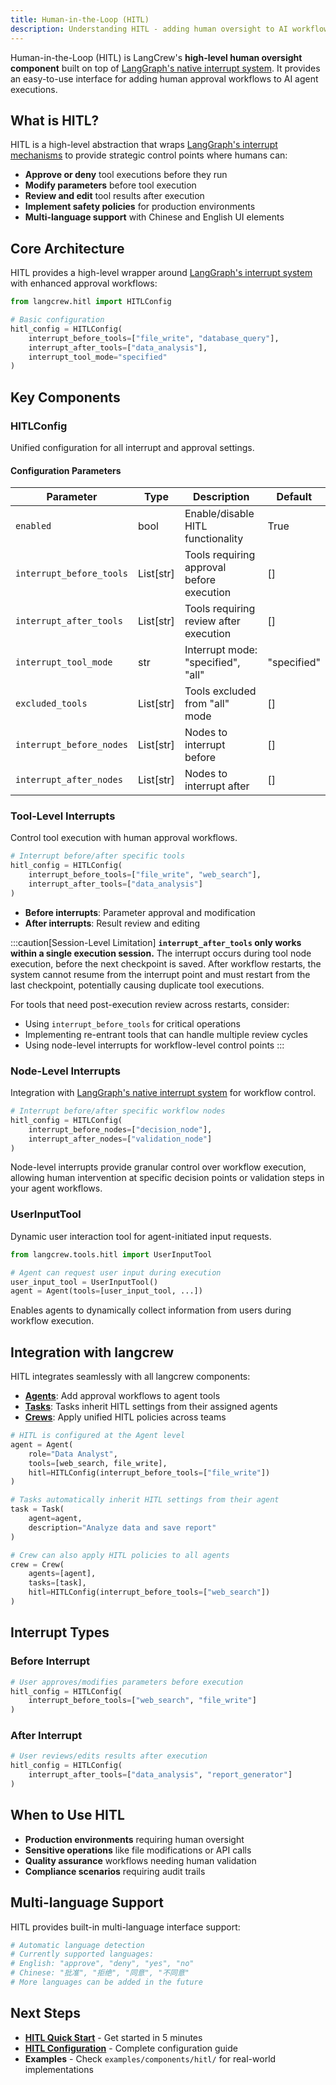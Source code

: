 ```yaml
---
title: Human-in-the-Loop (HITL)
description: Understanding HITL - adding human oversight to AI workflows
---
```


Human-in-the-Loop (HITL) is LangCrew's **high-level human oversight component** built on top of [LangGraph's native interrupt system](https://langchain-ai.github.io/langgraph/concepts/human_in_the_loop/). It provides an easy-to-use interface for adding human approval workflows to AI agent executions.

## What is HITL?

HITL is a high-level abstraction that wraps [LangGraph's interrupt mechanisms](https://langchain-ai.github.io/langgraph/concepts/human_in_the_loop/) to provide strategic control points where humans can:
- **Approve or deny** tool executions before they run
- **Modify parameters** before tool execution  
- **Review and edit** tool results after execution
- **Implement safety policies** for production environments
- **Multi-language support** with Chinese and English UI elements

## Core Architecture

HITL provides a high-level wrapper around [LangGraph's interrupt system](https://langchain-ai.github.io/langgraph/concepts/human_in_the_loop/) with enhanced approval workflows:

```python
from langcrew.hitl import HITLConfig

# Basic configuration
hitl_config = HITLConfig(
    interrupt_before_tools=["file_write", "database_query"],
    interrupt_after_tools=["data_analysis"],
    interrupt_tool_mode="specified"
)
```

## Key Components

### HITLConfig
Unified configuration for all interrupt and approval settings.

#### Configuration Parameters

| Parameter | Type | Description | Default |
|-----------|------|-------------|---------|
| `enabled` | bool | Enable/disable HITL functionality | True |
| `interrupt_before_tools` | List[str] | Tools requiring approval before execution | [] |
| `interrupt_after_tools` | List[str] | Tools requiring review after execution | [] |
| `interrupt_tool_mode` | str | Interrupt mode: "specified", "all" | "specified" |
| `excluded_tools` | List[str] | Tools excluded from "all" mode | [] |
| `interrupt_before_nodes` | List[str] | Nodes to interrupt before | [] |
| `interrupt_after_nodes` | List[str] | Nodes to interrupt after | [] |

### Tool-Level Interrupts
Control tool execution with human approval workflows.

```python
# Interrupt before/after specific tools
hitl_config = HITLConfig(
    interrupt_before_tools=["file_write", "web_search"],
    interrupt_after_tools=["data_analysis"]
)
```

- **Before interrupts**: Parameter approval and modification
- **After interrupts**: Result review and editing

:::caution[Session-Level Limitation]
**`interrupt_after_tools` only works within a single execution session.** The interrupt occurs during tool node execution, before the next checkpoint is saved. After workflow restarts, the system cannot resume from the interrupt point and must restart from the last checkpoint, potentially causing duplicate tool executions.

For tools that need post-execution review across restarts, consider:
- Using `interrupt_before_tools` for critical operations
- Implementing re-entrant tools that can handle multiple review cycles
- Using node-level interrupts for workflow-level control points
:::

### Node-Level Interrupts  
Integration with [LangGraph's native interrupt system](https://langchain-ai.github.io/langgraph/concepts/human_in_the_loop/) for workflow control.

```python
# Interrupt before/after specific workflow nodes
hitl_config = HITLConfig(
    interrupt_before_nodes=["decision_node"],
    interrupt_after_nodes=["validation_node"]
)
```

Node-level interrupts provide granular control over workflow execution, allowing human intervention at specific decision points or validation steps in your agent workflows.

### UserInputTool
Dynamic user interaction tool for agent-initiated input requests.

```python
from langcrew.tools.hitl import UserInputTool

# Agent can request user input during execution
user_input_tool = UserInputTool()
agent = Agent(tools=[user_input_tool, ...])
```

Enables agents to dynamically collect information from users during workflow execution.

## Integration with langcrew

HITL integrates seamlessly with all langcrew components:

- **[Agents](/concepts/agents)**: Add approval workflows to agent tools
- **[Tasks](/concepts/tasks)**: Tasks inherit HITL settings from their assigned agents
- **[Crews](/concepts/crews)**: Apply unified HITL policies across teams

```python
# HITL is configured at the Agent level
agent = Agent(
    role="Data Analyst", 
    tools=[web_search, file_write],
    hitl=HITLConfig(interrupt_before_tools=["file_write"])
)

# Tasks automatically inherit HITL settings from their agent
task = Task(
    agent=agent,
    description="Analyze data and save report"
)

# Crew can also apply HITL policies to all agents
crew = Crew(
    agents=[agent], 
    tasks=[task],
    hitl=HITLConfig(interrupt_before_tools=["web_search"])
)
```

## Interrupt Types

### Before Interrupt
```python
# User approves/modifies parameters before execution
hitl_config = HITLConfig(
    interrupt_before_tools=["web_search", "file_write"]
)
```

### After Interrupt
```python
# User reviews/edits results after execution
hitl_config = HITLConfig(
    interrupt_after_tools=["data_analysis", "report_generator"]
)
```

## When to Use HITL

- **Production environments** requiring human oversight
- **Sensitive operations** like file modifications or API calls
- **Quality assurance** workflows needing human validation
- **Compliance scenarios** requiring audit trails

## Multi-language Support

HITL provides built-in multi-language interface support:

```python
# Automatic language detection
# Currently supported languages:
# English: "approve", "deny", "yes", "no"
# Chinese: "批准", "拒绝", "同意", "不同意"
# More languages can be added in the future
```

## Next Steps

- **[HITL Quick Start](/guides/hitl/getting-started)** - Get started in 5 minutes
- **[HITL Configuration](/guides/hitl/configuration)** - Complete configuration guide
- **Examples** - Check `examples/components/hitl/` for real-world implementations